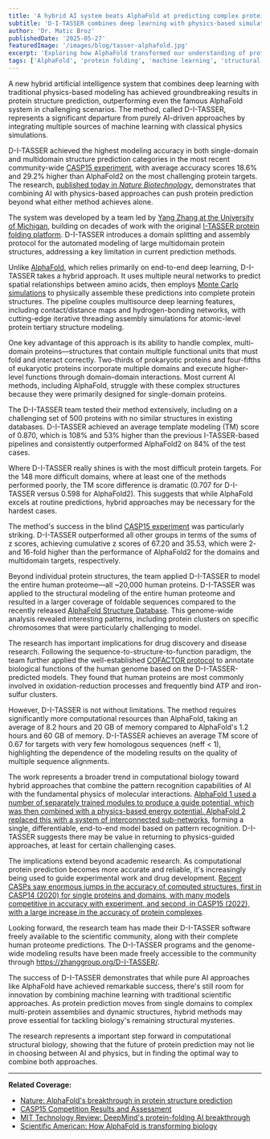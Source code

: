 ```yaml
---
title: 'A hybrid AI system beats AlphaFold at predicting complex protein structures'
subtitle: 'D-I-TASSER combines deep learning with physics-based simulations to achieve superior accuracy on difficult proteins and multi-domain structures.'
author: 'Dr. Matic Broz'
publishedDate: '2025-05-27'
featuredImage: '/images/blog/tasser-alphafold.jpg'
excerpt: 'Exploring how AlphaFold transformed our understanding of protein structures and its implications for drug discovery and biological research.'
tags: ['AlphaFold', 'protein folding', 'machine learning', 'structural biology']
---
```


A new hybrid artificial intelligence system that combines deep learning with traditional physics-based modeling has achieved groundbreaking results in protein structure prediction, outperforming even the famous AlphaFold system in challenging scenarios. The method, called D-I-TASSER, represents a significant departure from purely AI-driven approaches by integrating multiple sources of machine learning with classical physics simulations.

D-I-TASSER achieved the highest modeling accuracy in both single-domain and multidomain structure prediction categories in the most recent community-wide [CASP15 experiment](https://predictioncenter.org/), with average accuracy scores 18.6% and 29.2% higher than AlphaFold2 on the most challenging protein targets. The research, [published today in _Nature Biotechnology_](https://www.nature.com/articles/s41587-025-02654-4), demonstrates that combining AI with physics-based approaches can push protein prediction beyond what either method achieves alone.

The system was developed by a team led by [Yang Zhang at the University of Michigan](https://zhanggroup.org/), building on decades of work with the original [I-TASSER protein folding platform](https://zhanggroup.org/I-TASSER/). D-I-TASSER introduces a domain splitting and assembly protocol for the automated modeling of large multidomain protein structures, addressing a key limitation in current prediction methods.

Unlike [AlphaFold](https://deepmind.google/technologies/alphafold/), which relies primarily on end-to-end deep learning, D-I-TASSER takes a hybrid approach. It uses multiple neural networks to predict spatial relationships between amino acids, then employs [Monte Carlo simulations](https://en.wikipedia.org/wiki/Monte_Carlo_method) to physically assemble these predictions into complete protein structures. The pipeline couples multisource deep learning features, including contact/distance maps and hydrogen-bonding networks, with cutting-edge iterative threading assembly simulations for atomic-level protein tertiary structure modeling.

One key advantage of this approach is its ability to handle complex, multi-domain proteins—structures that contain multiple functional units that must fold and interact correctly. Two-thirds of prokaryotic proteins and four-fifths of eukaryotic proteins incorporate multiple domains and execute higher-level functions through domain–domain interactions. Most current AI methods, including AlphaFold, struggle with these complex structures because they were primarily designed for single-domain proteins.

The D-I-TASSER team tested their method extensively, including on a challenging set of 500 proteins with no similar structures in existing databases. D-I-TASSER achieved an average template modeling (TM) score of 0.870, which is 108% and 53% higher than the previous I-TASSER-based pipelines and consistently outperformed AlphaFold2 on 84% of the test cases.

Where D-I-TASSER really shines is with the most difficult protein targets. For the 148 more difficult domains, where at least one of the methods performed poorly, the TM score difference is dramatic (0.707 for D-I-TASSER versus 0.598 for AlphaFold2). This suggests that while AlphaFold excels at routine predictions, hybrid approaches may be necessary for the hardest cases.

The method's success in the blind <a href="https://predictioncenter.org/" target="_blank" rel="noopener noreferrer">CASP15 experiment</a> was particularly striking. D-I-TASSER outperformed all other groups in terms of the sums of z scores, achieving cumulative z scores of 67.20 and 35.53, which were 2- and 16-fold higher than the performance of AlphaFold2 for the domains and multidomain targets, respectively.

Beyond individual protein structures, the team applied D-I-TASSER to model the entire human proteome—all ~20,000 human proteins. D-I-TASSER was applied to the structural modeling of the entire human proteome and resulted in a larger coverage of foldable sequences compared to the recently released [AlphaFold Structure Database](https://alphafold.ebi.ac.uk/). This genome-wide analysis revealed interesting patterns, including protein clusters on specific chromosomes that were particularly challenging to model.

The research has important implications for drug discovery and disease research. Following the sequence-to-structure-to-function paradigm, the team further applied the well-established [COFACTOR protocol](https://zhanggroup.org/COFACTOR/) to annotate biological functions of the human genome based on the D-I-TASSER-predicted models. They found that human proteins are most commonly involved in oxidation-reduction processes and frequently bind ATP and iron-sulfur clusters.

However, D-I-TASSER is not without limitations. The method requires significantly more computational resources than AlphaFold, taking an average of 8.2 hours and 20 GB of memory compared to AlphaFold's 1.2 hours and 60 GB of memory. D-I-TASSER achieves an average TM score of 0.67 for targets with very few homologous sequences (neff < 1), highlighting the dependence of the modeling results on the quality of multiple sequence alignments.

The work represents a broader trend in computational biology toward hybrid approaches that combine the pattern recognition capabilities of AI with the fundamental physics of molecular interactions. [AlphaFold 1 used a number of separately trained modules to produce a guide potential, which was then combined with a physics-based energy potential. AlphaFold 2 replaced this with a system of interconnected sub-networks](https://en.wikipedia.org/wiki/AlphaFold), forming a single, differentiable, end-to-end model based on pattern recognition. D-I-TASSER suggests there may be value in returning to physics-guided approaches, at least for certain challenging cases.

The implications extend beyond academic research. As computational protein prediction becomes more accurate and reliable, it's increasingly being used to guide experimental work and drug development. [Recent CASPs saw enormous jumps in the accuracy of computed structures, first in CASP14 (2020) for single proteins and domains, with many models competitive in accuracy with experiment, and second, in CASP15 (2022), with a large increase in the accuracy of protein complexes](https://predictioncenter.org/).

Looking forward, the research team has made their D-I-TASSER software freely available to the scientific community, along with their complete human proteome predictions. The D-I-TASSER programs and the genome-wide modeling results have been made freely accessible to the community through https://zhanggroup.org/D-I-TASSER/.

The success of D-I-TASSER demonstrates that while pure AI approaches like AlphaFold have achieved remarkable success, there's still room for innovation by combining machine learning with traditional scientific approaches. As protein prediction moves from single domains to complex multi-protein assemblies and dynamic structures, hybrid methods may prove essential for tackling biology's remaining structural mysteries.

The research represents a important step forward in computational structural biology, showing that the future of protein prediction may not lie in choosing between AI and physics, but in finding the optimal way to combine both approaches.

---

**Related Coverage:**

- [Nature: AlphaFold's breakthrough in protein structure prediction](https://www.nature.com/articles/s41586-021-03819-2)
- [CASP15 Competition Results and Assessment](https://predictioncenter.org/)
- [MIT Technology Review: DeepMind's protein-folding AI breakthrough](https://www.technologyreview.com/2020/11/30/1012712/deepmind-protein-folding-ai-solved-biology-science-drugs-disease/)
- [Scientific American: How AlphaFold is transforming biology](https://www.scientificamerican.com/article/one-of-the-biggest-problems-in-biology-has-finally-been-solved/)
